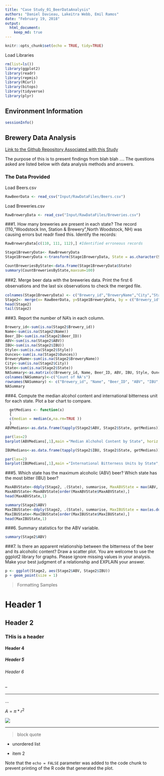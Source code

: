 ```yaml
---
title: "Case Study_01_BeerDataAnalysis"
authors: "Daniel Davieau, Lakeitra Webb, Emil Ramos"
date: "February 19, 2018"
output:
  html_document:
    keep_md: true
---
```

```r
knitr::opts_chunk$set(echo = TRUE, tidy=TRUE)
```
Load Libraries
```r
rm(list=ls())
library(ggplot2)
library(readr)
library(repmis)
library(RCurl)
library(bitops)
library(tidyverse)
library(plyr)
```
## Environment Information
```r
sessionInfo()
```
## Brewery Data Analysis

[Link to the Github Repository Associated with this Study](https://github.com/davxdan/MSDS_6306_DoingDataScience_Case-Study_01)

The purpose of this is to present findings from blah blah ....
The questions asked are listed below with data analysis methods and answers.  

### The Data Provided
Load Beers.csv
```r
RawBeerData <- read_csv("Input/RawDataFiles/Beers.csv")
```
Load Breweries.csv
```r
RawBreweryData <- read_csv("Input/RawDataFiles/Breweries.csv")
```
###1. How many breweries are present in each state?
The record (110,"Woodstock Inn, Station & Brewery",North Woodstock, NH) was causing errors but readr fixed this.
Identify the records:
```r
RawBreweryData[c(110, 111, 112),] #Identified erroneous records
```
```r
Stage1BreweryData<- RawBreweryData
Stage1BreweryData <-transform(Stage1BreweryData, State = as.character(State))
```
```r
CountBreweriesByState<-data.frame(Stage1BreweryData$State)
summary(CountBreweriesByState,maxsum=100)
```
###2. Merge beer data with the breweries data. Print the ﬁrst 6 observations and the last six observations to check the merged ﬁle.
```r
colnames(Stage1BreweryData) <- c("Brewery_id","BreweryName","City","State")
Stage2<- merge(x= RawBeerData, y=Stage1BreweryData, by = c("Brewery_id"), all=FALSE)
head(Stage2)
tail(Stage2)
```

###3. Report the number of NA’s in each column.
```r
Brewery_id<-sum(is.na(Stage2$Brewery_id))
Name<-sum(is.na(Stage2$Name))
Beer_ID<-sum(is.na(Stage2$Beer_ID))
ABV<-sum(is.na(Stage2$ABV))
IBU<-sum(is.na(Stage2$IBU))
Style<-sum(is.na(Stage2$Style))
Ounces<-sum(is.na(Stage2$Ounces))
BreweryName<-sum(is.na(Stage2$BreweryName))
City<-sum(is.na(Stage2$City))
State<-sum(is.na(Stage2$State))
NASummary<-as.matrix(c(Brewery_id, Name, Beer_ID, ABV, IBU, Style, Ounces, BreweryName, City, State))
colnames(NASummary)<-c("Count of NA's")
rownames(NASummary) <- c("Brewery_id", "Name", "Beer_ID", "ABV", "IBU", "Style", "Ounces", "BreweryName", "City", "State")
NASummary
```

###4. Compute the median alcohol content and international bitterness unit for each state. Plot a bar chart to compare.
```r
  getMedians <- function(x)
  {
  c(median = median(x,na.rm=TRUE ))
  }
ABVMedians<-as.data.frame(tapply(Stage2$ABV, Stage2$State, getMedians))

par(las=2)
barplot(ABVMedians[,1],main ="Median Alchohol Content by State", horiz = FALSE, col = 4)
```
```r
IBUMedians<-as.data.frame(tapply(Stage2$IBU, Stage2$State, getMedians))

par(las=2)
barplot(IBUMedians[,1],main ="International Bitterness Units by State", horiz = FALSE, col = 4)
```

###5. Which state has the maximum alcoholic (ABV) beer? Which state has the most bitter (IBU) beer?
```r
MaxABVState<-ddply(Stage2, .(State), summarise, MaxABVState = max(ABV, na.rm=TRUE))
MaxABVState<-MaxABVState[order(MaxABVState$MaxABVState),]
head(MaxABVState,1)

summary(Stage2$ABV)
MaxIBUState<-ddply(Stage2, .(State), summarise, MaxIBUState = max(as.double(Stage2$IBU), na.rm=TRUE))
MaxIBUState<-MaxIBUState[order(MaxIBUState$MaxIBUState),]
head(MaxIBUState,1)
```

###6. Summary statistics for the ABV variable.
```r
summary(Stage2$ABV)
```

###7. Is there an apparent relationship between the bitterness of the beer and its alcoholic content? Draw a scatter plot. You are welcome to use the ggplot2 library for graphs. Please ignore missing values in your analysis. Make your best judgment of a relationship and EXPLAIN your answer.
```r
p <- ggplot(Stage2, aes(Stage2$ABV, Stage2$IBU))
p + geom_point(size = 1)
```

>Formatting Samples  

# Header 1   
## Header 2   
### THis is a header  
#### Header 4   
##### Header 5   
###### Header 6  

--  

---  

...  

$A = \pi*r^{2}$  

![](SampleImage.png)  

***  

> block quote  

* unordered list  

* item 2  

Note that the `echo = FALSE` parameter was added to the code chunk to prevent printing of the R code that generated the plot.
